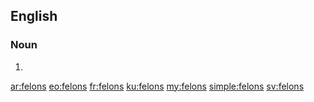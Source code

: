 ==English==

===Noun===
{{head|en}}

# {{plural of|felon}}

[[ar:felons]]
[[eo:felons]]
[[fr:felons]]
[[ku:felons]]
[[my:felons]]
[[simple:felons]]
[[sv:felons]]
